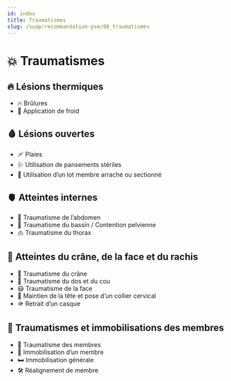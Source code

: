 ---
id: index
title: Traumatismes
slug: /suap/recommandation-pse/08_traumatismes
---


# 💥 Traumatismes

## 🔥 Lésions thermiques
- <Link to="/docs/suap/brulures">🔥 Brûlures</Link>
- <Link to="/docs/suap/froid">🧊 Application de froid</Link>

## 🩸 Lésions ouvertes
- <Link to="/docs/suap/plaies">🩹 Plaies</Link>
- <Link to="/docs/suap/pansements-steriles">🩺 Utilisation de pansements stériles</Link>
- <Link to="/docs/suap/lot-membre-arrache">🦾 Utilisation d’un lot membre arraché ou sectionné</Link>

## 🫀 Atteintes internes
- <Link to="/docs/suap/traumatisme-abdomen">🩻 Traumatisme de l’abdomen</Link>
- <Link to="/docs/suap/contention-pelvienne">🦴 Traumatisme du bassin / Contention pelvienne</Link>
- <Link to="/docs/suap/traumatisme-thorax">🫁 Traumatisme du thorax</Link>

## 🧠 Atteintes du crâne, de la face et du rachis
- <Link to="/docs/suap/traumatisme-crane">🧠 Traumatisme du crâne</Link>
- <Link to="/docs/suap/traumatisme-dos-et-cou">🦴 Traumatisme du dos et du cou</Link>
- <Link to="/docs/suap/traumatisme-face">😷 Traumatisme de la face</Link>
- <Link to="/docs/suap/collier-cervical">🦒 Maintien de la tête et pose d’un collier cervical</Link>
- <Link to="/docs/suap/retrait-casque">🪖 Retrait d’un casque</Link>

## 🦵 Traumatismes et immobilisations des membres
- <Link to="/docs/suap/traumatisme-membres">🦵 Traumatisme des membres</Link>
- <Link to="/docs/suap/immobilisation-membres">🦿 Immobilisation d’un membre</Link>
- <Link to="/docs/suap/immobilisation-generale">🛏️ Immobilisation générale</Link>
- <Link to="/docs/suap/ralignement-membre">🛠️ Réalignement de membre</Link>

